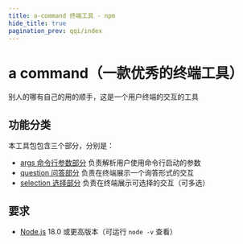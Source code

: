 ```yaml
---
title: a-command 终端工具 - npm
hide_title: true
pagination_prev: qqi/index
---
```


# a command（一款优秀的终端工具）

<PackageInfo packageName="a-command" />

别人的哪有自己的用的顺手，这是一个用户终端的交互的工具

## 功能分类

本工具包包含三个部分，分别是：

- [args 命令行参数部分](./args) 负责解析用户使用命令行启动的参数
- [question 问答部分](./question) 负责在终端展示一个询答形式的交互
- [selection 选择部分](./selection) 负责在终端展示可选择的交互（可多选）

## 要求

- [Node.js](https://nodejs.org/zh-cn) 18.0 或更高版本（可运行 `node -v` 查看）

<InstallInfo name="a-command" />
